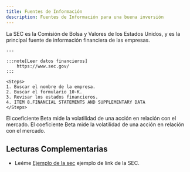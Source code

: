 ```yaml
---
title: Fuentes de Información
description: Fuentes de Información para una buena inversión
---
```



<Card title="La SEC" icon="open-book">
	La SEC es la Comisión de Bolsa y Valores de los Estados Unidos, y es la principal fuente de información financiera de las empresas.

	---

	:::note[Leer datos financieros]
		https://www.sec.gov/
	:::

	<Steps>
	1. Buscar el nombre de la empresa.
	2. Buscar el formulario 10-K.
	3. Revisar los estados financieros.
	4. ITEM 8.FINANCIAL STATEMENTS AND SUPPLEMENTARY DATA
	</Steps>

</Card>
<Card title="coeficiente BETA" icon="open-book">
	El coeficiente Beta mide la volatilidad de una acción en relación con el mercado.
</Card>
<Card title="coeficiente BETA" icon="open-book">
	El coeficiente Beta mide la volatilidad de una acción en relación con el mercado.
</Card>

## Lecturas Complementarias

- Leéme [Ejemplo de la sec](https://www.sec.gov/Archives/edgar/data/1652044/000165204424000022/goog-20231231.htm) ejemplo de link de la SEC.
